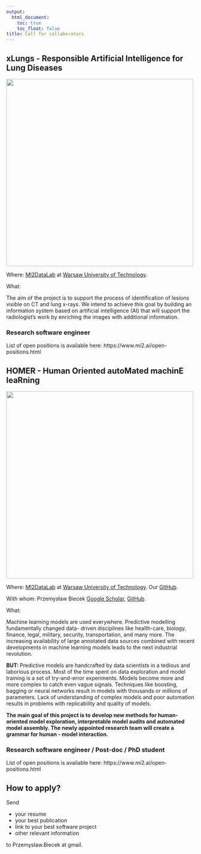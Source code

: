 ```yaml
---
output:
  html_document: 
    toc: true
    toc_float: false
title: Call for collaborators 
---
```


<link rel="stylesheet" href="styles.css" type="text/css">

## xLungs - Responsible Artificial Intelligence for Lung Diseases

<img src="https://www.mi2.ai/images/projects_xlungs.jpg" width="500px">

Where: [MI2DataLab](http://mi2.mini.pw.edu.pl/) at [Warsaw University of Technology](https://www.mini.pw.edu.pl/). 

What:

The aim of the project is to support the process of identification of lesions visible on CT and lung x-rays. We intend to achieve this goal by building an information system based on artificial intelligence (AI) that will support the radiologist’s work by enriching the images with additional information.

### Research software engineer 

List of open positions is available here: https://www.mi2.ai/open-positions.html


## HOMER - Human Oriented autoMated machinE leaRning

<img src="images/homer.png" width="500px">

Where: [MI2DataLab](http://mi2.mini.pw.edu.pl/) at [Warsaw University of Technology](https://www.mini.pw.edu.pl/). Our [GitHub](https://github.com/ModelOriented/).

With whom: Przemysław Biecek [Google Scholar](https://scholar.google.com/citations?user=Af0O75cAAAAJ), [GitHub](https://github.com/pbiecek/). 

What:

Machine learning models are used everywhere. Predictive modelling fundamentally changed data-
driven disciplines like health-care, biology, finance, legal, military, security, transportation, and many
more. The increasing availability of large annotated data sources combined with recent developments in
machine learning models leads to the next industrial revolution.

**BUT: **Predictive models are handcrafted by data scientists in a tedious and laborious process.
Most of the time spent on data exploration and model training is a set of try-and-error experiments.
Models become more and more complex to catch even vague signals. Techniques like boosting, bagging
or neural networks result in models with thousands or millions of parameters. Lack of understanding
of complex models and poor automation results in problems with replicability and quality of models.

**The main goal of this project is to develop new methods for human-oriented model exploration, interpretable model audits and automated model assembly. The newly appointed research team will create a grammar for human - model interaction.**

### Research software engineer / Post-doc / PhD student

List of open positions is available here: https://www.mi2.ai/open-positions.html


## How to apply?

Send 

* your resume
* your best publication
* link to your best software project
* other relevant information

to Przemyslaw.Biecek at gmail.
